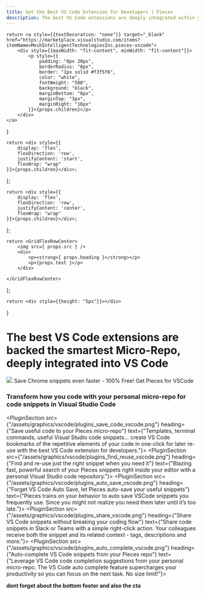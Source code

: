 ```yaml
---
title: Get the Best VS Code Extension for Developers | Pieces
description: The best VS Code extensions are deeply integrated within your IDE. Install Pieces: the fastest, smartest AI assistant for code snippets and screenshots.
---
```


<link rel="canonical" href="https://code.pieces.app/plugins/vscode" />

    return <a style={{textDecoration: "none"}} target="_blank" href="https://marketplace.visualstudio.com/items?itemName=MeshIntelligentTechnologiesInc.pieces-vscode">
        <div style={{maxWidth: "fit-content", minWidth: "fit-content"}}>
            <p style={{
                padding: "8px 20px",
                borderRadius: "8px",
                border: "1px solid #f3f5f6",
                color: "white",
                fontWeight: "500",
                background: "black",
                marginBottom: "8px",
                marginTop: "3px",
                marginRight: "16px"
            }}>{props.children}</p>
        </div>
    </a>
}

    return <div style={{
        display: 'flex',
        flexDirection: 'row',
        justifyContent: 'start',
        flexWrap: "wrap"
    }}>{props.children}</div>;
};

    return <div style={{
        display: 'flex',
        flexDirection: 'row',
        justifyContent: 'center',
        flexWrap: "wrap"
    }}>{props.children}</div>;
};

    return <GridFlexRowCenter>
        <img src={ props.src } />
        <div>
            <p><strong>{ props.heading }</strong></p>
            <p>{props.text }</p>
        </div>

    </GridFlexRowCenter>
};

    return <div style={{height: "5px"}}></div>
}

# The best VS Code extensions are backed the smartest Micro-Repo, deeply integrated into VS Code

<GridFlexRow>
    <img style={{width: "25px" }} src={"/assets/vscode_logo.png"} />
    <Heading type={"h2"} >Save Chrome snippets even faster - 100% Free!</Heading>
</GridFlexRow>

<GridFlexRow>
    <InstallButton>Get Pieces for VSCode</InstallButton>
</GridFlexRow>

### Transform how you code with your personal micro-repo for code snippets in Visual Studio Code

<PluginSection src={"/assets/graphics/vscode/plugins_save_code_vscode.png"} heading={"Save useful code to your Pieces micro-repo"} text={"Templates, terminal commands, useful Visual Studio code snippets… create VS Code bookmarks of the repetitive elements of your code in one-click for later re-use with the best VS Code extension for developers."}></PluginSection>
<PluginSection src={"/assets/graphics/vscode/plugins_find_reuse_vscode.png"} heading={"Find and re-use just the right snippet when you need it"} text={"Blazing fast, powerful search of your Pieces snippets right inside your editor with a personal Visual Studio code repository."}></PluginSection>
<PluginSection src={"/assets/graphics/vscode/plugins_auto_save_vscode.png"} heading={"Forget VS Code Auto Save, let Pieces auto-save your useful snippets"} text={"Pieces trains on your behavior to auto save VSCode snippets you frequently use. Since you might not realize you need them later until it’s too late."}></PluginSection>
<PluginSection src={"/assets/graphics/vscode/plugins_share_vscode.png"} heading={"Share VS Code snippets without breaking your coding flow"} text={"Share code snippets in Slack or Teams with a simple right-click action. Your colleagues receive both the snippet and its related context - tags, descriptions and more."}></PluginSection>
<PluginSection src={"/assets/graphics/vscode/plugins_auto_complete_vscode.png"} heading={"Auto-complete VS Code snippets from your Pieces repo"} text={"Leverage VS Code code completion suggestions from your personal micro-repo. The VS Code auto complete feature supercharges your productivity so you can focus on the next task. No size limit!"}></PluginSection>

**dont forget about the bottom footer and also the cta**